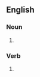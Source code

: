 ==English==

===Noun===
{{en-noun}}
# {{alternative spelling of|rumormonger|lang=en}}

===Verb===
{{en-verb}}
# {{alternative spelling of|rumormonger|lang=en}}